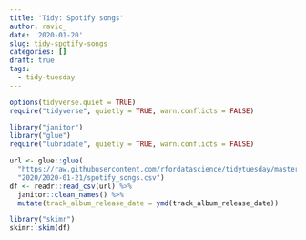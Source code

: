 ```yaml
---
title: 'Tidy: Spotify songs'
author: ravic_
date: '2020-01-20'
slug: tidy-spotify-songs
categories: []
draft: true
tags:
  - tidy-tuesday
---
```



```r
options(tidyverse.quiet = TRUE)
require("tidyverse", quietly = TRUE, warn.conflicts = FALSE)
```

```r
library("janitor")
library("glue")
require("lubridate", quietly = TRUE, warn.conflicts = FALSE)

url <- glue::glue(
  "https://raw.githubusercontent.com/rfordatascience/tidytuesday/master/data/",
  "2020/2020-01-21/spotify_songs.csv")
df <- readr::read_csv(url) %>%
  janitor::clean_names() %>%
  mutate(track_album_release_date = ymd(track_album_release_date))

```

```r
library("skimr")
skimr::skim(df)
```




